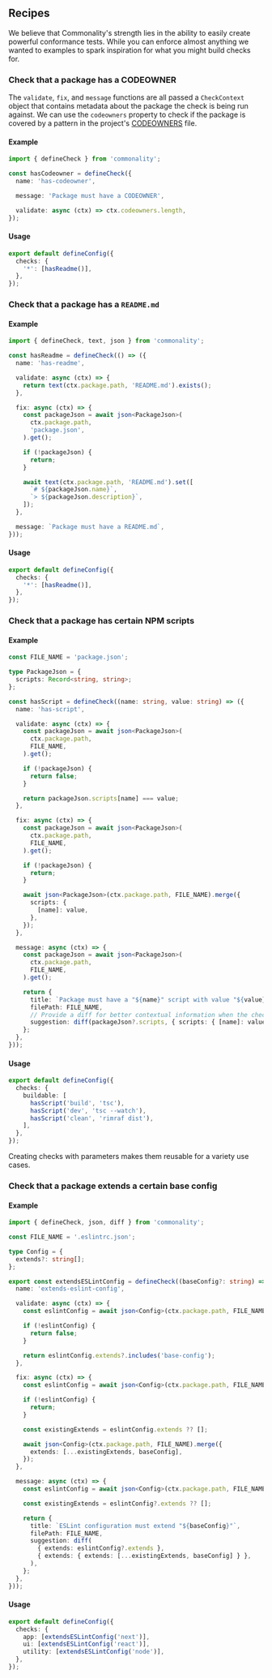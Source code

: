 
## Recipes

We believe that Commonality's strength lies in the ability to easily create powerful conformance tests.
While you can enforce almost anything we wanted to examples to spark inspiration for what you might build checks for.

### Check that a package has a CODEOWNER

The `validate`, `fix`, and `message` functions are all passed a `CheckContext` object that contains metadata about the package the check is being run against.
We can use the `codeowners` property to check if the package is covered by a pattern in the project's [CODEOWNERS](/docs/codeowners) file.

#### Example

```ts
import { defineCheck } from 'commonality';

const hasCodeowner = defineCheck({
  name: 'has-codeowner',

  message: 'Package must have a CODEOWNER',

  validate: async (ctx) => ctx.codeowners.length,
});
```

#### Usage

```ts filename="commonality.config.ts"
export default defineConfig({
  checks: {
    '*': [hasReadme()],
  },
});
```

### Check that a package has a `README.md`

#### Example

```ts
import { defineCheck, text, json } from 'commonality';

const hasReadme = defineCheck(() => ({
  name: 'has-readme',

  validate: async (ctx) => {
    return text(ctx.package.path, 'README.md').exists();
  },

  fix: async (ctx) => {
    const packageJson = await json<PackageJson>(
      ctx.package.path,
      'package.json',
    ).get();

    if (!packageJson) {
      return;
    }

    await text(ctx.package.path, 'README.md').set([
      `# ${packageJson.name}`,
      `> ${packageJson.description}`,
    ]);
  },

  message: `Package must have a README.md`,
}));
```

#### Usage

```ts filename="commonality.config.ts"
export default defineConfig({
  checks: {
    '*': [hasReadme()],
  },
});
```

### Check that a package has certain NPM scripts

#### Example

```ts
const FILE_NAME = 'package.json';

type PackageJson = {
  scripts: Record<string, string>;
};

const hasScript = defineCheck((name: string, value: string) => ({
  name: 'has-script',

  validate: async (ctx) => {
    const packageJson = await json<PackageJson>(
      ctx.package.path,
      FILE_NAME,
    ).get();

    if (!packageJson) {
      return false;
    }

    return packageJson.scripts[name] === value;
  },

  fix: async (ctx) => {
    const packageJson = await json<PackageJson>(
      ctx.package.path,
      FILE_NAME,
    ).get();

    if (!packageJson) {
      return;
    }

    await json<PackageJson>(ctx.package.path, FILE_NAME).merge({
      scripts: {
        [name]: value,
      },
    });
  },

  message: async (ctx) => {
    const packageJson = await json<PackageJson>(
      ctx.package.path,
      FILE_NAME,
    ).get();

    return {
      title: `Package must have a "${name}" script with value "${value}"`,
      filePath: FILE_NAME,
      // Provide a diff for better contextual information when the check fails
      suggestion: diff(packageJson?.scripts, { scripts: { [name]: value } }),
    };
  },
}));
```

#### Usage

```ts filename="commonality.config.ts"
export default defineConfig({
  checks: {
    buildable: [
      hasScript('build', 'tsc'),
      hasScript('dev', 'tsc --watch'),
      hasScript('clean', 'rimraf dist'),
    ],
  },
});
```

<Callout type="info" emoji="💡">
  Creating checks with parameters makes them reusable for a variety use cases.
</Callout>

### Check that a package extends a certain base config

#### Example

```ts filename="extends-eslint-config.ts"
import { defineCheck, json, diff } from 'commonality';

const FILE_NAME = '.eslintrc.json';

type Config = {
  extends?: string[];
};

export const extendsESLintConfig = defineCheck((baseConfig?: string) => ({
  name: 'extends-eslint-config',

  validate: async (ctx) => {
    const eslintConfig = await json<Config>(ctx.package.path, FILE_NAME).get();

    if (!eslintConfig) {
      return false;
    }

    return eslintConfig.extends?.includes('base-config');
  },

  fix: async (ctx) => {
    const eslintConfig = await json<Config>(ctx.package.path, FILE_NAME).get();

    if (!eslintConfig) {
      return;
    }

    const existingExtends = eslintConfig.extends ?? [];

    await json<Config>(ctx.package.path, FILE_NAME).merge({
      extends: [...existingExtends, baseConfig],
    });
  },

  message: async (ctx) => {
    const eslintConfig = await json<Config>(ctx.package.path, FILE_NAME).get();

    const existingExtends = eslintConfig?.extends ?? [];

    return {
      title: `ESLint configuration must extend "${baseConfig}"`,
      filePath: FILE_NAME,
      suggestion: diff(
        { extends: eslintConfig?.extends },
        { extends: { extends: [...existingExtends, baseConfig] } },
      ),
    };
  },
}));
```

#### Usage

```ts filename="commonality.config.ts"
export default defineConfig({
  checks: {
    app: [extendsESLintConfig('next')],
    ui: [extendsESLintConfig('react')],
    utility: [extendsESLintConfig('node')],
  },
});
```
